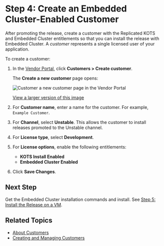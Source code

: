# Step 4: Create an Embedded Cluster-Enabled Customer

After promoting the release, create a customer with the Replicated KOTS and Embedded Cluster entitlements so that you can install the release with Embedded Cluster. A _customer_ represents a single licensed user of your application.

To create a customer:

1. In the [Vendor Portal](https://vendor.replicated.com), click **Customers > Create customer**.

   The **Create a new customer** page opens:

   ![Customer a new customer page in the Vendor Portal](/images/create-customer.png)

   [View a larger version of this image](/images/create-customer.png)

1. For **Customer name**, enter a name for the customer. For example, `Example Customer`.

1. For **Channel**, select **Unstable**. This allows the customer to install releases promoted to the Unstable channel.

1. For **License type**, select **Development**.

1. For **License options**, enable the following entitlements:
     * **KOTS Install Enabled**
     * **Embedded Cluster Enabled**

1. Click **Save Changes**.

## Next Step

Get the Embedded Cluster installation commands and install. See [Step 5: Install the Release on a VM](tutorial-embedded-cluster-install).

## Related Topics

* [About Customers](/vendor/licenses-about)
* [Creating and Managing Customers](/vendor/releases-creating-customer)